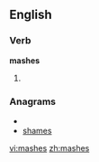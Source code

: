 ==English==

===Verb===
'''mashes'''

# {{third-person singular of|[[mash]]}}

===Anagrams===
* {{alphagram|aehmss}}
* [[shames#English|shames]]

[[vi:mashes]]
[[zh:mashes]]